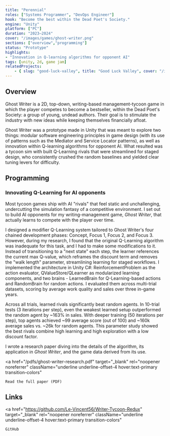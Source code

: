 ```yaml
---
title: "Perennial"
roles: ["Systems Programmer", "DevOps Engineer"]
hook: "Become the best within the Dead Poet's Society."
engine: "Unity"
platform: ["PC"]
duration: "2023—2024"
cover: "/images/games/ghost-writer.png"
sections: ["overview","programming"]
status: "Prototype"
highlights:
- "Innovation in Q-learning algorithms for opponent AI"
tags: [unity, 2d, game jam]
relatedProjects:
    - { slug: "good-luck-valley", title: "Good Luck Valley", cover: "/images/games/good-luck-valley.jpg"}
---
```


## Overview
Ghost Writer is a 2D, top-down, writing-based management-tycoon game in which the player competes to become a bestseller,
within the Dead Poet's Society: a group of young, undead authors. Their goal is to stimulate the industry with
new ideas while keeping themselves financially afloat.

Ghost Writer was a prototype made in Unity that was meant to explore two things: modular software engineering principles
in game design (with its use of patterns such as the Mediator and Service Locator patterns), as well as innovation
within Q-learning algorithms for opponent AI. What resulted was a tycoon sim with built Q-Learning rivals that were
streamlined for staged design, who consistently crushed the random baselines and yielded clear tuning levers for difficulty.

## Programming
### Innovating Q-Learning for AI opponents
Most tycoon games ship with AI "rivals" that feel static and unchallenging, undercutting the simulation fantasy of a
competitive environment. I set out to build AI opponents for my writing-management game, *Ghost Writer*, that actually
learns to compete with the player over time.

I designed a modifier Q-Learning system tailored to Ghost Writer's four chained development phases: Concept,
Focus 1, Focus 2, and Focus 3. However, during my research, I found that the original Q-Learning algorithm was
inadequate for this task, and I had to make some modifications to it. Instead of transitioning to a "next state"
each step, the learner references the current max Q-value, which reframes the discount term and removes the
"walk length" parameter, streamlining learning for staged workflows. I implemented the architecture in Unity
C#: ReinforcementProblem as the action evaluator, QValueStore/QLearner as modularized learning components,
and two brains - LearnedBrain for Q-Learning-based actions and RandomBrain for random actions. I evaluated
them across multi-trial datasets, scoring by average work quality and sales over three in-game years.

Across all trials, learned rivals significantly beat random agents. In 10-trial tests (3 iterations per step),
even the weakest learned setup outperformed the random agent by ~163% in sales. With deeper training (50 iterations per step),
top agents achieved ~99 average score (out of 100) and ~160k average sales vs. ~26k for random agents. This parameter
study showed the best rivals combine high learning and high exploration with a low discount factor.

I wrote a research paper diving into the details of the algorithm, its application in *Ghost Writer*, and the
game data derived from its use.

<a
    href="/pdfs/ghost-writer-research.pdf"
    target="_blank"
    rel="noopener noreferrer"
    className="underline underline-offset-4 hover:text-primary transition-colors"
>
    Read the full paper (PDF)
</a>

## Links
<a href="https://github.com/Le-Vincent56/Writer-Tycoon-Redux"
    target="_blank"
    rel="noopener noreferrer"
    className="underline underline-offset-4 hover:text-primary transition-colors"
>
    GitHub
</a>